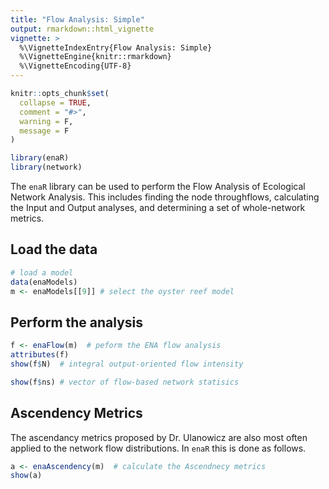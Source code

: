 ```yaml
---
title: "Flow Analysis: Simple"
output: rmarkdown::html_vignette
vignette: >
  %\VignetteIndexEntry{Flow Analysis: Simple}
  %\VignetteEngine{knitr::rmarkdown}
  %\VignetteEncoding{UTF-8}
---
```


```r
knitr::opts_chunk$set(
  collapse = TRUE,
  comment = "#>",
  warning = F,
  message = F
)
```

```r
library(enaR)
library(network)
```


The `enaR` library can be used to perform the Flow Analysis of Ecological Network Analysis. This includes finding the node throughflows, calculating the Input and Output analyses, and determining a set of whole-network metrics.

## Load the data

```r
# load a model
data(enaModels)
m <- enaModels[[9]] # select the oyster reef model
```

## Perform the analysis

```r
f <- enaFlow(m)  # peform the ENA flow analysis
attributes(f)
show(f$N)  # integral output-oriented flow intensity

show(f$ns) # vector of flow-based network statisics

```

## Ascendency Metrics

The ascendancy metrics proposed by Dr. Ulanowicz are also most often applied to the network flow distributions. In `enaR` this is done as follows.

```r
a <- enaAscendency(m)  # calculate the Ascendnecy metrics
show(a)
```
